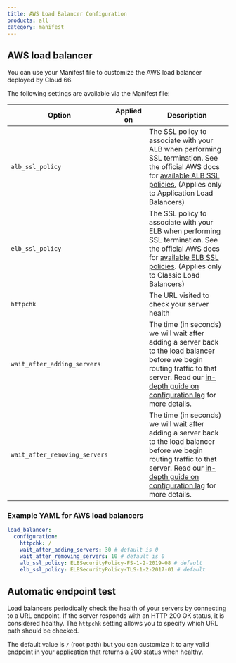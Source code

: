 ```yaml
---
title: AWS Load Balancer Configuration
products: all
category: manifest
---
```


## AWS load balancer

You can use your Manifest file to customize the AWS load balancer deployed by Cloud 66.

The following settings are available via the Manifest file:

|Option|Applied on|Description|
|--- |--- |--- |
|`alb_ssl_policy`|<Glyph icon="redeploy" />|The SSL policy to associate with your ALB when performing SSL termination. See the official AWS docs for [available ALB SSL policies.](https://docs.aws.amazon.com/elasticloadbalancing/latest/application/create-https-listener#describe-ssl-policies) (Applies only to Application Load Balancers)|
|`elb_ssl_policy`|<Glyph icon="redeploy" />|The SSL policy to associate with your ELB when performing SSL termination. See the official AWS docs for [available ELB SSL policies](https://docs.aws.amazon.com/elasticloadbalancing/latest/classic/elb-security-policy-table/). (Applies only to Classic Load Balancers)|
|`httpchk`|<Glyph icon="build" />|The URL visited to check your server health|
|`wait_after_adding_servers`|<Glyph icon="redeploy" />|The time (in seconds) we will wait after adding a server back to the load balancer before we begin routing traffic to that server. Read our [in-depth guide on configuration lag](/:product/:version?/deployment/parallel-deployment#coping-with-load-balancer-configuration-lag) for more details.|
|`wait_after_removing_servers`|<Glyph icon="redeploy" />|The time (in seconds) we will wait after adding a server back to the load balancer before we begin routing traffic to that server. Read our [in-depth guide on configuration lag](/:product/:version?/deployment/parallel-deployment#coping-with-load-balancer-configuration-lag) for more details.|

### Example YAML for AWS load balancers

```yaml
load_balancer:
  configuration:
    httpchk: /
    wait_after_adding_servers: 30 # default is 0
    wait_after_removing_servers: 10 # default is 0         
    alb_ssl_policy: ELBSecurityPolicy-FS-1-2-2019-08 # default
    elb_ssl_policy: ELBSecurityPolicy-TLS-1-2-2017-01 # default  
```

## Automatic endpoint test

Load balancers periodically check the health of your servers by connecting to a URL endpoint. If the server responds with an HTTP 200 OK status, it is considered healthy. The `httpchk` setting allows you to specify which URL path should be checked.

The default value is `/` (root path) but you can customize it to any valid endpoint in your application that returns a 200 status when healthy.